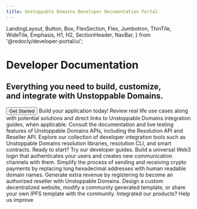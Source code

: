 ```yaml
---
title: Unstoppable Domains Developer Documentation Portal
---
```


  LandingLayout,
  Button,
  Box,
  FlexSection,
  Flex,
  Jumbotron,
  ThinTile,
  WideTile,
  Emphasis,
  H1,
  H2,
  SectionHeader,
  NavBar,
} from '@redocly/developer-portal/ui';



<NavBar location={props.location} standalone={false} />

<Jumbotron>
  <H1>Developer Documentation</H1>
  <H2>Everything you need to build, customize, <br/>and integrate with Unstoppable Domains.</H2>
  <Flex p={20} justifyContent="center">
     <Button variant="contained" size="xlarge" color="primary" to="getting-started/index.md">
      Get Started
    </Button>
  </Flex>
</Jumbotron>
<Box my={25}>
  <SectionHeader>
    Build your <Emphasis> application </Emphasis> today!
  </SectionHeader>
  <FlexSection justifyContent="space-around" flexWrap="wrap">
    <ThinTile to="use-cases/index.mdx" icon={usecase} header="Use Cases">
        Review real life use cases along with potential solutions and
        direct links to Unstoppable Domains integration guides, when applicable.
    </ThinTile>
    <ThinTile to="openapi/reference.page.yaml" icon={apiref} header="API Reference">
        Consult the documentation and live testing features of Unstoppable Domains APIs,
        including the Resolution API and Reseller API.
    </ThinTile>
    <ThinTile to="developer-toolkit/index.md" icon={toolkit} header="Developer Toolkit">
        Explore our collection of developer integration tools such as Unstoppable Domains
        resolution libraries, resolution CLI, and smart contracts.
    </ThinTile>
  </FlexSection>
  <SectionHeader>
    <Emphasis>Ready to start? </Emphasis>
    Try our developer guides.
  </SectionHeader>
  <FlexSection justifyContent="space-around" flexWrap="wrap">
    <WideTile to="login-with-unstoppable/index.md" header="Login with Unstoppable">
        Build a universal Web3 login that authenticates your users and creates new
        communication channels with them.
    </WideTile>
    <WideTile to="crypto-payments/index.md" header="Crypto Payments">
        Simplify the process of sending and receiving crypto payments by replacing long
         hexadecimal addresses with human readable domain names.
    </WideTile>
    <WideTile to="reseller/index.md" header="Become a Reseller">
        Generate extra revenue by registering to become an authorized reseller with
        Unstoppable Domains.
    </WideTile>
    <WideTile to="d-websites/index.md" header="IPFS Websites">
        Design a custom decentralized website, modify a community generated template,
        or share your own IPFS template with the community.
    </WideTile>
  </FlexSection>
  <SectionHeader>
    Integrated our products?
    <Emphasis> Help us improve</Emphasis>
  </SectionHeader>
  <FlexSection justifyContent="space-around" flexWrap="wrap">
    <DeveloperSurvey/>
  </FlexSection>
</Box>
